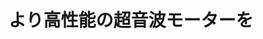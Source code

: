 ﻿---
title: "より高性能の超音波モーターを"
category: "工学院"
vol: 15
interviewee: "上羽 貞行 "
url: ""
tags: ["モータ","音","音波","モーター"]
pdf: "15-2.pdf"
career: ""
preface: "------------"
---
